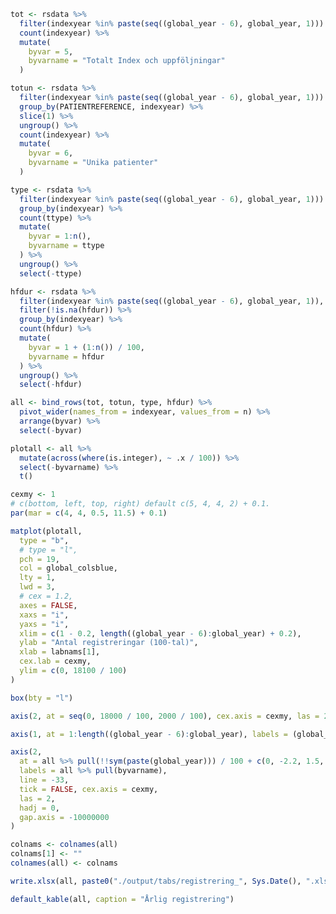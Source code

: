 ```r

tot <- rsdata %>%
  filter(indexyear %in% paste(seq((global_year - 6), global_year, 1))) %>%
  count(indexyear) %>%
  mutate(
    byvar = 5,
    byvarname = "Totalt Index och uppföljningar"
  )

totun <- rsdata %>%
  filter(indexyear %in% paste(seq((global_year - 6), global_year, 1))) %>%
  group_by(PATIENTREFERENCE, indexyear) %>%
  slice(1) %>%
  ungroup() %>%
  count(indexyear) %>%
  mutate(
    byvar = 6,
    byvarname = "Unika patienter"
  )

type <- rsdata %>%
  filter(indexyear %in% paste(seq((global_year - 6), global_year, 1))) %>%
  group_by(indexyear) %>%
  count(ttype) %>%
  mutate(
    byvar = 1:n(),
    byvarname = ttype
  ) %>%
  ungroup() %>%
  select(-ttype)

hfdur <- rsdata %>%
  filter(indexyear %in% paste(seq((global_year - 6), global_year, 1)), ttype == "Index") %>%
  filter(!is.na(hfdur)) %>%
  group_by(indexyear) %>%
  count(hfdur) %>%
  mutate(
    byvar = 1 + (1:n()) / 100,
    byvarname = hfdur
  ) %>%
  ungroup() %>%
  select(-hfdur)

all <- bind_rows(tot, totun, type, hfdur) %>%
  pivot_wider(names_from = indexyear, values_from = n) %>%
  arrange(byvar) %>%
  select(-byvar)

plotall <- all %>%
  mutate(across(where(is.integer), ~ .x / 100)) %>%
  select(-byvarname) %>%
  t()

cexmy <- 1
# c(bottom, left, top, right) default c(5, 4, 4, 2) + 0.1.
par(mar = c(4, 4, 0.5, 11.5) + 0.1)

matplot(plotall,
  type = "b",
  # type = "l",
  pch = 19,
  col = global_colsblue,
  lty = 1,
  lwd = 3,
  # cex = 1.2,
  axes = FALSE,
  xaxs = "i",
  yaxs = "i",
  xlim = c(1 - 0.2, length((global_year - 6):global_year) + 0.2),
  ylab = "Antal registreringar (100-tal)",
  xlab = labnams[1],
  cex.lab = cexmy,
  ylim = c(0, 18100 / 100)
)

box(bty = "l")

axis(2, at = seq(0, 18000 / 100, 2000 / 100), cex.axis = cexmy, las = 2)

axis(1, at = 1:length((global_year - 6):global_year), labels = (global_year - 6):global_year, cex.axis = cexmy)

axis(2,
  at = all %>% pull(!!sym(paste(global_year))) / 100 + c(0, -2.2, 1.5, +1.5, -1.5, +2.2, 0, 0),
  labels = all %>% pull(byvarname),
  line = -33,
  tick = FALSE, cex.axis = cexmy,
  las = 2,
  hadj = 0,
  gap.axis = -10000000
)
```

```r
colnams <- colnames(all)
colnams[1] <- ""
colnames(all) <- colnams

write.xlsx(all, paste0("./output/tabs/registrering_", Sys.Date(), ".xlsx"), rowNames = FALSE, overwrite = T)

default_kable(all, caption = "Årlig registrering")
```
